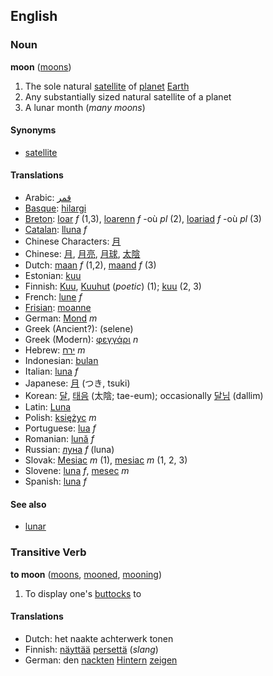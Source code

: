 ==English==

===Noun===
'''moon''' ([[moons]])

#The sole natural [[satellite]] of [[planet]] [[Earth]]
#Any substantially sized natural satellite of a planet
#A lunar month (''many moons'')

====Synonyms====
*[[satellite]]

====Translations====
*Arabic: [[قمر]]
*[[Basque]]: [[hilargi]]
*[[Breton]]: [[loar]] ''f'' (1,3), [[loarenn]] ''f'' -où ''pl'' (2), [[loariad]] ''f'' -où ''pl'' (3)
*[[Catalan]]: [[lluna]] ''f''
*Chinese Characters: [[月]]
*Chinese: [[月]], [[月亮]], [[月球]], [[太陰]]
*Dutch: [[maan]] ''f'' (1,2), [[maand]] ''f'' (3)
*Estonian: [[kuu]]
*Finnish: [[Kuu]], [[Kuuhut]] (''poetic'') (1); [[kuu]] (2, 3)
*French: [[lune]] ''f''
*[[Frisian]]: [[moanne]]
*German: [[Mond]] ''m''
*Greek (Ancient?): (selene)
*Greek (Modern): [[φεγγάρι]] ''n''
*Hebrew: [[ירח]] ''m''
*Indonesian: [[bulan]]
*Italian: [[luna]] ''f''
*Japanese: [[月]] (つき, tsuki)
*Korean: [[달]], [[태음]] (太陰; tae-eum); occasionally [[달님]] (dallim)
*Latin: [[Luna]]
*Polish: [[księżyc]] ''m''
*Portuguese: [[lua]] ''f''
*Romanian: [[lună]] ''f''
*Russian: [[луна]] ''f'' (luna)
*Slovak: [[Mesiac]] ''m'' (1), [[mesiac]] ''m'' (1, 2, 3)
*Slovene: [[luna]] ''f'', [[mesec]] ''m''
*Spanish: [[luna]] ''f''

====See also====
*[[lunar]]

===Transitive Verb===
'''to moon''' ([[moons]], [[mooned]], [[mooning]])

#To display one's [[buttock]]s to

====Translations====
*Dutch: het naakte achterwerk tonen
*Finnish: [[näyttää]] [[perse]]ttä (''slang'')
*German: den [[nackt]]en [[Hintern]] [[zeigen]]